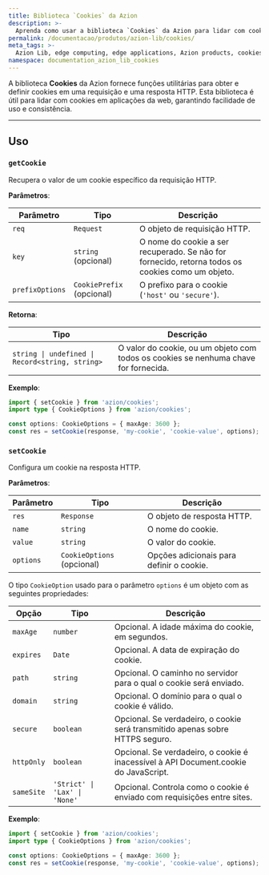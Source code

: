 ```yaml
---
title: Biblioteca `Cookies` da Azion
description: >-
  Aprenda como usar a biblioteca `Cookies` da Azion para lidar com cookies em aplicações web.
permalink: /documentacao/produtos/azion-lib/cookies/
meta_tags: >-
  Azion Lib, edge computing, edge applications, Azion products, cookies
namespace: documentation_azion_lib_cookies
---
```



A biblioteca **Cookies** da Azion fornece funções utilitárias para obter e definir cookies em uma requisição e uma resposta HTTP. Esta biblioteca é útil para lidar com cookies em aplicações da web, garantindo facilidade de uso e consistência.

<LinkButton link="/pt-br/documentacao/produtos/azion-lib/overview/" label="Ir para a visão geral das Bibliotecas da Azion" severity="secondary" target="_blank" />

---

## Uso

### `getCookie`

Recupera o valor de um cookie específico da requisição HTTP.

**Parâmetros**:

| Parâmetro         | Tipo                | Descrição                                                                 |
|-------------------|---------------------|-----------------------------------------------------------------------------|
| `req`             | `Request`           | O objeto de requisição HTTP.                                                    |
| `key`             | `string` (opcional) | O nome do cookie a ser recuperado. Se não for fornecido, retorna todos os cookies como um objeto. |
| `prefixOptions`   | `CookiePrefix` (opcional) | O prefixo para o cookie (`'host'` ou `'secure'`).                         |

**Retorna**:

| Tipo                                | Descrição                                                                 |
|-------------------------------------|-----------------------------------------------------------------------------|
| `string \| undefined \| Record<string, string>` | O valor do cookie, ou um objeto com todos os cookies se nenhuma chave for fornecida.          |

**Exemplo**:

```typescript
import { setCookie } from 'azion/cookies';
import type { CookieOptions } from 'azion/cookies';

const options: CookieOptions = { maxAge: 3600 };
const res = setCookie(response, 'my-cookie', 'cookie-value', options);
```

### `setCookie`

Configura um cookie na resposta HTTP.

**Parâmetros**:

| Parâmetro | Tipo | Descrição |
|-----------|------|-------------|
| `res` | `Response` | O objeto de resposta HTTP. |
| `name` | `string` | O nome do cookie. |
| `value` | `string` | O valor do cookie. |
| `options` | `CookieOptions` (opcional) | Opções adicionais para definir o cookie. |

O tipo `CookieOption` usado para o parâmetro `options` é um objeto com as seguintes propriedades:

| Opção | Tipo | Descrição |
|--------|------|-------------|
| `maxAge` | `number` | Opcional. A idade máxima do cookie, em segundos. |
| `expires` | `Date` | Opcional. A data de expiração do cookie. |
| `path` | `string` | Opcional. O caminho no servidor para o qual o cookie será enviado. |
| `domain` | `string` | Opcional. O domínio para o qual o cookie é válido. |
| `secure` | `boolean` | Opcional. Se verdadeiro, o cookie será transmitido apenas sobre HTTPS seguro. |
| `httpOnly` | `boolean` | Opcional. Se verdadeiro, o cookie é inacessível à API Document.cookie do JavaScript. |
| `sameSite` | `'Strict' \| 'Lax' \| 'None'` | Opcional. Controla como o cookie é enviado com requisições entre sites. |

**Exemplo**:

```typescript
import { setCookie } from 'azion/cookies';
import type { CookieOptions } from 'azion/cookies';

const options: CookieOptions = { maxAge: 3600 };
const res = setCookie(response, 'my-cookie', 'cookie-value', options);
```
